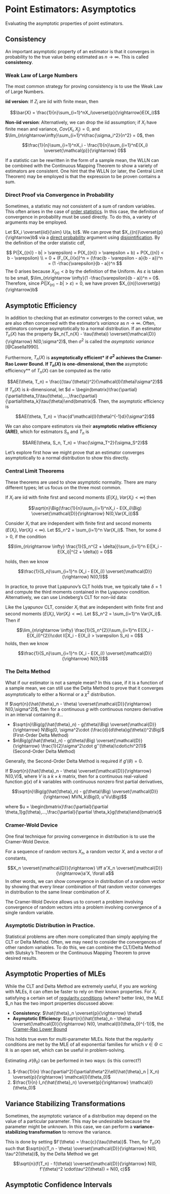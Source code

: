# Point Estimators: Asymptotics {#point-estimators-asymptotics}

Evaluating the asymptotic properties of point estimators.

## Consistency

An important asymptotic property of an estimator is that it converges in probability to the true value being estimated as $n \rightarrow \infty$. This is called **consistency**. 

### Weak Law of Large Numbers
The most common strategy for proving consistency is to use the Weak Law of Large Numbers.
 
::: {.theorem name="Weak Law of Large Numbers" #wlln}

**iid version**: If $Z_i$ are iid with finite mean, then

$$\bar{X} = \frac{1}{n}\sum_{i=1}^nX_i\overset{p}{\rightarrow}E(X_i)$$

**Non-iid version**: Alternatively, we can drop the iid assumption; if $X_i$ have finite mean and variance, $Cov(X_i, X_j) = 0$, and $\lim_{n\rightarrow\infty}\sum_{i=1}^n\frac{\sigma_i^2}{n^2} = 0$, then

$$\frac{1}{n}\sum_{i=1}^nX_i - \frac{1}{n}\sum_{i=1}^nE(X_i) \overset{\mathcal{p}}{\rightarrow} 0$$
:::

If a statistic can be rewritten in the form of a sample mean, the WLLN can be combined with the Continuous Mapping Theorem to show a variety of estimators are consistent. One hint that the WLLN (or later, the Central Limit Theorem) may be employed is that the expression to be proven contains a sum.

### Direct Proof via Convergence in Probability
Sometimes, a statistic may not consistent of a sum of random variables. This often arises in the case of [order statistics](#order-statistics). In this case, the definition of convergence in probability must be used directly. To do this, a variety of arguments may be employed.

::: {.example name="How To Prove Convergence of a Sample Maximum"}
Let $X_i \overset{iid}{\sim} U(a, b)$. We can prove that $X_{(n)}\overset{p}{\rightarrow}b$ via a [direct probability](#direct-manipulation) argument using [disjointification](#disjointify). By the definition of the order statistic cdf,

$$
P(|X_{(n)} - b| > \varepsilon) = P(X_{(n)} > \varepsilon + b) + P(X_{(n)} < b - \varepsilon) \\
= 0 + (F_{X_i}(x))^n = (\frac{b - \varepsilon - a}{b - a})^n = (1 -\frac{\varepsilon}{b - a})^n
$$
The 0 arises because $X_{(n)} < b$ by the definition of the Uniform. As $\varepsilon$ is taken to be small, $\lim_{n\rightarrow \infty}(1 -\frac{\varepsilon}{b - a})^n = 0$. Therefore, since $P(|X_{(n)} - b| > \varepsilon) = 0$, we have proven $X_{(n)}\overset{p}{\rightarrow}b$

:::

## Asymptotic Efficiency

In addition to checking that an estimator converges to the correct value, we are also often concerned with the estimator's *variance* as $n \rightarrow \infty$. Often, estimators converge asymptotically to a normal distribution. If an estimator $T_n(X)$ has the property $k_n(T_n(X) - \tau(\theta)) \overset{\mathcal{D}}{\rightarrow} N(0,\sigma^2)$, then $\sigma^2$ is called the *asymptotic variance* [@Casella1990].

Furthermore, $T_n(X)$ is **asymptotically efficient* if $\sigma^2$ achieves the Cramer-Rao Lower Bound. If $T_n(X)$ is one-dimensional, then the **asymptotic efficiency** of $T_n(X)$ can be computed as the ratio

$$AE(\theta, T_n) = \frac{(\tau'(\theta))^2}{\mathcal{I}(\theta)\sigma^2}$$
If $T_n(X)$ is $k$-dimensional, let $d = \begin{bmatrix}\frac{\partial}{\partial\theta_1}\tau(\theta),...,\frac{\partial}{\partial\theta_k}\tau(\theta)\end{bmatrix}$. Then, the asymptotic efficiency is 

$$AE(\theta, T_n) = \frac{d'\mathcal{I}(\theta)^{-1}d}{\sigma^2}$$

We can also compare estimators via their **asymptotic relative efficiency (ARE)**, which for estimators $S_n$ and $T_n$ is 

$$ARE(\theta, S_n, T_n) = \frac{\sigma_T^2}{\sigma_S^2}$$

Let's explore first how we might prove that an estimator converges asymptotically to a normal distribution to show this directly.


### Central Limit Theorems

These theorems are used to show asymptotic normality. There are many different types; let us focus on the three most common.


::: {#clt .theorem name="Central Limit Theorem (iid)"}

If $X_i$ are iid with finite first and second moments ($E(X_i), Var(X_i) < \infty$)  then

$$\sqrt{n}\Big(\frac{1}{n}\sum_{i=1}^nX_i - E(X_i)\Big) \overset{\mathcal{D}}{\rightarrow} N(0,Var(X_i))$$

:::

::: {#clt .theorem name="Lyapunov's Central Limit Theorem (non-iid)"}

Consider $X_i$ that are independent with finite first and second moments ($E(X_i), Var(X_i) < \infty$). Let $S_n^2 = \sum_{i=1}^n Var(X_i)$. Then, for some $\delta > 0$, if the condition

$$\lim_{n\rightarrow \infty} \frac{1}{S_n^{2 + \delta}}\sum_{i=1}^n E(|X_i - E(X_i)|^{2 + \delta}) = 0$$

holds, then we know

$$\frac{1}{S_n}\sum_{i=1}^n (X_i - E(X_i)) \overset{\mathcal{D}}{\rightarrow} N(0,1)$$
:::

In practice, to prove that Lyapunov's CLT holds true, we typically take $\delta = 1$ and compute the third moments contained in the Lyapunov condition. Alternatively, we can use Lindeberg's CLT for non-iid data:

::: {#clt .theorem name="Lindeberg's Central Limit Theorem (non-iid)"}
Like the Lyapunov CLT, consider $X_i$ that are independent with finite first and second moments ($E(X_i), Var(X_i) < \infty$). Let $S_n^2 = \sum_{i=1}^n Var(X_i)$. Then if

$$\lim_{n\rightarrow \infty} \frac{1}{S_n^{2}}\sum_{i=1}^n E((X_i - E(X_i))^{2})\cdot I(|X_i - E(X_i) > \varepsilon S_n) = 0$$
holds, then we know

$$\frac{1}{S_n}\sum_{i=1}^n (X_i - E(X_i)) \overset{\mathcal{D}}{\rightarrow} N(0,1)$$

:::


### The Delta Method

What if our estimator is not a sample mean? In this case, if it is a function of a sample mean, we can still use the Delta Method to prove that it converges asymptotically to either a Normal or a $\chi^2$ distribution.

:::{#delta-method .theorem name="Delta Method"}

If $\sqrt{n}(\hat{\theta}_n - \theta) \overset{\mathcal{D}}{\rightarrow} N(0,\sigma^2)$, then for a continuous $g$ with continuous nonzero derivative in an interval containing $\theta$...

- $\sqrt{n}\Big(g(\hat{\theta}_n) - g(\theta)\Big) \overset{\mathcal{D}}{\rightarrow} N\Big(0, \sigma^2\cdot (\frac{d}{d\theta}g(\theta))^2\Big)$ (First-Order Delta Method)
- $n\Big(g(\hat{\theta}_n) - g(\theta)\Big) \overset{\mathcal{D}}{\rightarrow} \frac{1}{2}\sigma^2\cdot g''(\theta)\cdot\chi^2(1)$ (Second-Order Delta Method)

:::

Generally, the Second-Order Delta Method is required if $g'(\theta) = 0$.

:::{#multivariate-delta-method .theorem name="Multivariate Delta Method"}

If $\sqrt{n}(\hat{\theta}_n - \theta) \overset{\mathcal{D}}{\rightarrow} N(0,V)$, where $V$ is a $k \times k$ matrix, then for a continuous real-valued function $g(x)$ of $k$ variables with continuous nonzero first partial derivatives,

$$\sqrt{n}\Big(g(\hat{\theta}_n) - g(\theta)\Big) \overset{\mathcal{D}}{\rightarrow} MVN_k\Big(0, u'Vu\Big)$$

where $u = \begin{bmatrix}\frac{\partial}{\partial \theta_1}g(\theta),...,\frac{\partial}{\partial \theta_k}g(\theta)\end{bmatrix}$

:::

### Cramer-Wold Device

One final technique for proving convergence in distribution is to use the Cramer-Wold Device.

:::{#cramer-wold-device .theorem name="Cramer Wold Device"}

For a sequence of random vectors $X_n$, a random vector $X$, and a vector $a$ of constants,

$$X_n \overset{\mathcal{D}}{\rightarrow} \iff a'X_n \overset{\mathcal{D}}{\rightarrow}a'X, \forall a$$
In other words, we can show convergence in distribution of a random vector by showing that every linear combination of that random vector converges in distribution to the same linear combination of $X$.

:::

The Cramer-Wold Device allows us to convert a problem involving convergence of random vectors into a problem involving convergence of a single random variable.

### Asymptotic Distribution in Practice.

Statistical problems are often more complicated than simply applying the CLT or Delta Method. Often, we may need to consider the convergences of other random variables. To do this, we can combine the CLT/Delta Method with Slutsky's Theorem or the Continuous Mapping Theorem to prove desired results.


## Asymptotic Properties of MLEs

While the CLT and Delta Method are extremely useful, if you are working with MLEs, it can often be faster to rely on their known properties. For $X_i$ satisfying a certain set of [regularity conditions](https://myweb.uiowa.edu/pbreheny/7110/wiki/regularity-conditions.html) (where? better link), the MLE $\hat{\theta}_n has the two import properties discussed above:

- **Consistency**: $\hat{\theta}_n \overset{p}{\rightarrow} \theta$
- **Asymptotic Efficiency**: $\sqrt{n}(\hat{\theta}_n - \theta) \overset{\mathcal{D}}{\rightarrow} N(0, \mathcal{I}(\theta_0)^{-1})$, the [Cramer-Rao Lower Bound](#crlb)

This holds true even for multi-parameter MLEs. Note that the regularity conditions are met by the MLE of all exponential families for which $\nu \in \Theta \subset \mathbb{R}$ is an open set, which can be useful in problem-solving.

Estimating $\mathcal{I}(\theta_0)$ can be performed in two ways: (is this correct?)

1. $-\frac{1}{n} \frac{\partial^2}{\partial\theta^2}\ell(\hat{\theta}_n | X_n) \overset{p}{\rightarrow} \mathcal{I}(\theta_0)$
2. $\frac{1}{n} I_n(\hat{\theta}_n) \overset{p}{\rightarrow} \mathcal{I}(\theta_0)$


## Variance Stabilizing Transformations

Sometimes, the asymptotic variance of a distribution may depend on the value of a particular parameter. This may be undesirable because the parameter might be unknown. In this case, we can perform a **variance-stabilizing transformation** to remove the variance.

This is done by setting $f'(\theta) = \frac{c}{\tau(\theta)}$. Then, for $T_n(X)$ such that $\sqrt{n}(T_n - \theta) \overset{\mathcal{D}}{\rightarrow} N(0, \tau^2(\theta))$, by the Delta Method we get

$$\sqrt{n}(f(T_n) - f(\theta)) \overset{\mathcal{D}}{\rightarrow} N(0, f'(\theta)^2 \cdot\tau^2(\theta)) = N(0, c)$$

## Asymptotic Confidence Intervals


